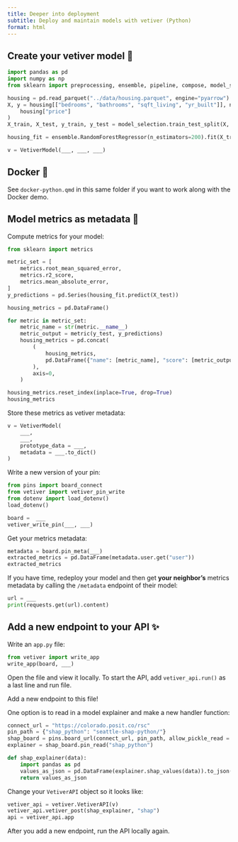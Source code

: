 ```yaml
---
title: Deeper into deployment
subtitle: Deploy and maintain models with vetiver (Python)
format: html
---
```


## Create your vetiver model 🏺

```python
import pandas as pd
import numpy as np
from sklearn import preprocessing, ensemble, pipeline, compose, model_selection

housing = pd.read_parquet("../data/housing.parquet", engine="pyarrow")
X, y = housing[["bedrooms", "bathrooms", "sqft_living", "yr_built"]], np.log10(
    housing["price"]
)
X_train, X_test, y_train, y_test = model_selection.train_test_split(X, y, test_size=0.2)

housing_fit = ensemble.RandomForestRegressor(n_estimators=200).fit(X_train, y_train)

v = VetiverModel(___, ___, ___)
```

## Docker 🐳

See `docker-python.qmd` in this same folder if you want to work along with the Docker demo.

## Model metrics as metadata 🎯

Compute metrics for your model:

```python
from sklearn import metrics

metric_set = [
    metrics.root_mean_squared_error,
    metrics.r2_score,
    metrics.mean_absolute_error,
]
y_predictions = pd.Series(housing_fit.predict(X_test))

housing_metrics = pd.DataFrame()

for metric in metric_set:
    metric_name = str(metric.__name__)
    metric_output = metric(y_test, y_predictions)
    housing_metrics = pd.concat(
        (
            housing_metrics,
            pd.DataFrame({"name": [metric_name], "score": [metric_output]}),
        ),
        axis=0,
    )

housing_metrics.reset_index(inplace=True, drop=True)
housing_metrics
```

Store these metrics as vetiver metadata:

```python
v = VetiverModel(
    ___, 
    ___,
    prototype_data = ___,
    metadata = ___.to_dict()
)
```

Write a new version of your pin:

```python
from pins import board_connect
from vetiver import vetiver_pin_write
from dotenv import load_dotenv()
load_dotenv()

board =  ___
vetiver_write_pin(___, ___)
```

Get your metrics metadata:

```python
metadata = board.pin_meta(___)
extracted_metrics = pd.DataFrame(metadata.user.get("user"))
extracted_metrics
```

If you have time, redeploy your model and then get **your neighbor's** metrics metadata by calling the `/metadata` endpoint of their model:

```python
url = ___
print(requests.get(url).content)
```

## Add a new endpoint to your API ✨

Write an `app.py` file:

```python
from vetiver import write_app
write_app(board, ___)
```

Open the file and view it locally. To start the API, add `vetiver_api.run()` as a last line and run file.

Add a new endpoint to this file! 

One option is to read in a model explainer and make a new handler function:

```python
connect_url = "https://colorado.posit.co/rsc"
pin_path = {"shap_python": "seattle-shap-python/"}
shap_board = pins.board_url(connect_url, pin_path, allow_pickle_read = True)
explainer = shap_board.pin_read("shap_python")

def shap_explainer(data):
    import pandas as pd
    values_as_json = pd.DataFrame(explainer.shap_values(data)).to_json(orient='records')
    return values_as_json
```

Change your `VetiverAPI` object so it looks like:

```python
vetiver_api = vetiver.VetiverAPI(v)
vetiver_api.vetiver_post(shap_explainer, "shap")
api = vetiver_api.app
```

After you add a new endpoint, run the API locally again.
